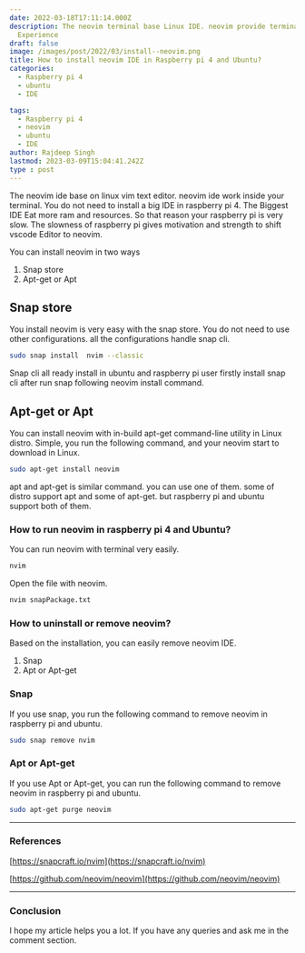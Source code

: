 ```yaml
---
date: 2022-03-18T17:11:14.000Z
description: The neovim terminal base Linux IDE. neovim provide terminal base Code written
  Experience
draft: false
image: /images/post/2022/03/install--neovim.png
title: How to install neovim IDE in Raspberry pi 4 and Ubuntu?
categories:
  - Raspberry pi 4
  - ubuntu
  - IDE

tags:
  - Raspberry pi 4
  - neovim
  - ubuntu
  - IDE
author: Rajdeep Singh
lastmod: 2023-03-09T15:04:41.242Z
type : post
---
```


The neovim ide base on linux vim text editor. neovim ide work inside your
terminal. You do not need to install a big IDE in raspberry pi 4. The Biggest
IDE Eat more ram and resources. So that reason your raspberry pi is very slow.
The slowness of raspberry pi gives motivation and strength to shift vscode
Editor to neovim.

You can install neovim in two ways

1. Snap store
2. Apt-get or Apt

## Snap store

You install neovim is very easy with the snap store. You do not need to use
other configurations. all the configurations handle snap cli.

```bash
sudo snap install  nvim --classic
```
<Alert color="blue">
Snap cli all ready install in ubuntu and raspberry pi user
firstly install snap cli after run snap following neovim install command. 
</Alert/>

## Apt-get or Apt

You can install neovim with in-build apt-get command-line utility in Linux
distro. Simple, you run the following command, and your neovim start to download
in Linux.

```bash
sudo apt-get install neovim
```

<Alert color="blue">
apt and apt-get is similar command. you can use one of them.
some of distro support apt and some of apt-get. but raspberry pi and ubuntu
support both of them.
</Alert>

### How to run neovim in raspberry pi 4 and Ubuntu?

You can run neovim with terminal very easily.

```bash
nvim
```

Open the file with neovim.

```bash
nvim snapPackage.txt
```

### How to uninstall or remove neovim?

Based on the installation, you can easily remove neovim IDE.

1. Snap
2. Apt or Apt-get

### Snap

If you use snap, you run the following command to remove neovim in raspberry pi
and ubuntu.

```bash
sudo snap remove nvim
```

### Apt or Apt-get

If you use Apt or Apt-get, you can run the following command to remove neovim in
raspberry pi and ubuntu.

```bash
sudo apt-get purge neovim
```

---

### References

[https://snapcraft.io/nvim](https://snapcraft.io/nvim)

[https://github.com/neovim/neovim](https://github.com/neovim/neovim)

---

### Conclusion

I hope my article helps you a lot. If you have any queries and ask me in the
comment section.
